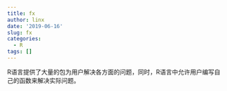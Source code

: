 ```yaml
---
title: fx
author: linx
date: '2019-06-16'
slug: fx
categories:
  - R
tags: []
---
```

R语言提供了大量的包为用户解决各方面的问题，同时，R语言中允许用户编写自己的函数来解决实际问题。